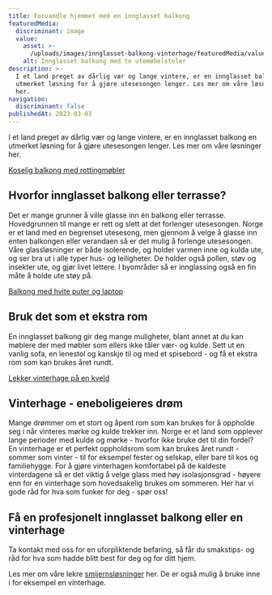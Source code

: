 ```yaml
---
title: Forvandle hjemmet med en innglasset balkong
featuredMedia:
  discriminant: image
  value:
    asset: >-
      /uploads/images/innglasset-balkong-vinterhage/featuredMedia/value/asset.jpg
    alt: Innglasset balkong med to utemøbelstoler
description: >-
  I et land preget av dårlig vær og lange vintere, er en innglasset balkong en
  utmerket løsning for å gjøre utesesongen lenger. Les mer om våre løsninger
  her.
navigation:
  discriminant: false
publishedAt: 2023-03-03
---
```

I et land preget av dårlig vær og lange vintere, er en innglasset balkong en utmerket løsning for å gjøre utesesongen lenger. Les mer om våre løsninger her.

[Koselig balkong med rottingmøbler](https://cdn.sanity.io/images/csbn9wp4/transformed-data/f1c67e3bf20cd09fb364f8c0d1bc4be9d06372b2-5000x3000.jpg)

## Hvorfor innglasset balkong eller terrasse?

Det er mange grunner å ville glasse inn én balkong eller terrasse. Hovedgrunnen til mange er rett og slett at det forlenger utesesongen. Norge er et land med en begrenset utesesong, men gjennom å velge å glasse inn enten balkongen eller verandaen så er det mulig å forlenge utesesongen. Våre glassløsninger er både isolerende, og holder varmen inne og kulda ute, og ser bra ut i alle typer hus- og leiligheter. De holder også pollen, støv og insekter ute, og gjør livet lettere. I byområder så er innglassing også en fin måte å holde ute støy på.

[Balkong med hvite puter og laptop](https://cdn.sanity.io/images/csbn9wp4/transformed-data/d37af17df7cf955ff46faba34ee79199668fa1df-5000x3000.jpg)

## Bruk det som et ekstra rom

En innglasset balkong gir deg mange muligheter, blant annet at du kan møblere der med møbler som ellers ikke tåler vær- og kulde. Sett ut en vanlig sofa, en lenestol og kanskje til og med et spisebord - og få et ekstra rom som kan brukes året rundt.

[Lekker vinterhage på en kveld](https://cdn.sanity.io/images/csbn9wp4/transformed-data/efc87f85ff5d9cce2dbbad2c3e4745901cda57c8-5000x3000.jpg)

## Vinterhage - eneboligeieres drøm

Mange drømmer om et stort og åpent rom som kan brukes for å oppholde seg i når vinteres mørke og kulde trekker inn. Norge er et land som opplever lange perioder med kulde og mørke - hvorfor ikke bruke det til din fordel? En vinterhage er et perfekt oppholdsrom som kan brukes året rundt - sommer som vinter - til for eksempel fester og selskap, eller bare til kos og familiehygge. For å gjøre vinterhagen komfortabel på de kaldeste vinterdagene så er det viktig å velge glass med høy isolasjonsgrad - høyere enn for en vinterhage som hovedsakelig brukes om sommeren. Her har vi gode råd for hva som funker for deg - spør oss!

## Få en profesjonelt innglasset balkong eller en vinterhage

Ta kontakt med oss for en uforpliktende befaring, så får du smakstips- og råd for hva som hadde blitt best for deg og for ditt hjem.

Les mer om våre lekre [smijernsløsninger](/smijernsdor) her. De er også mulig å bruke inne i for eksempel en vinterhage.
